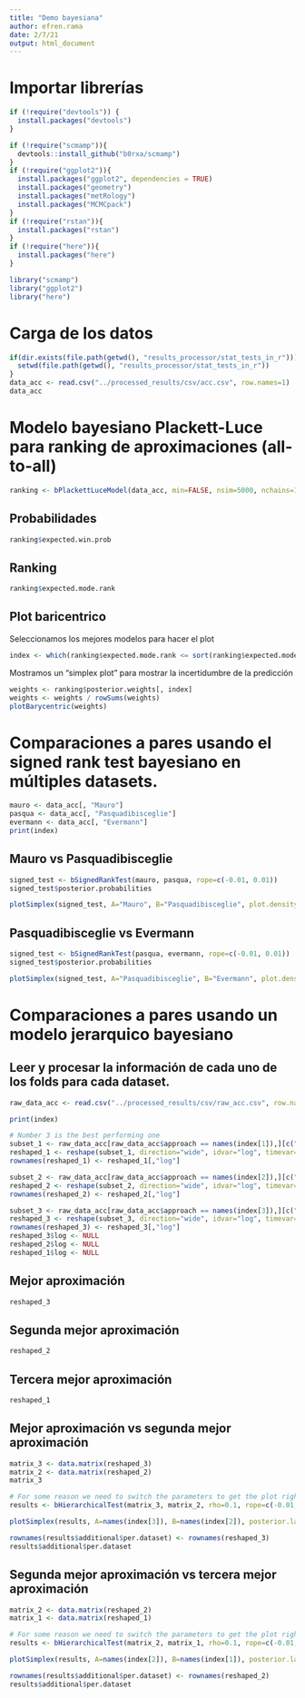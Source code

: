 ```yaml
---
title: "Demo bayesiana"
author: efren.rama
date: 2/7/21
output: html_document
---
```


# Importar librerías

```r
if (!require("devtools")) {
  install.packages("devtools")
}

if (!require("scmamp")){
  devtools::install_github("b0rxa/scmamp")
}
if (!require("ggplot2")){
  install.packages("ggplot2", dependencies = TRUE)
  install.packages("geometry")
  install.packages("metRology")
  install.packages("MCMCpack")
}
if (!require("rstan")){
  install.packages("rstan")
}
if (!require("here")){
  install.packages("here")
}

library("scmamp")
library("ggplot2")
library("here")

```

# Carga de los datos

```r
if(dir.exists(file.path(getwd(), "results_processor/stat_tests_in_r"))){
  setwd(file.path(getwd(), "results_processor/stat_tests_in_r"))
}
data_acc <- read.csv("../processed_results/csv/acc.csv", row.names=1)
data_acc
```

# Modelo bayesiano Plackett-Luce para ranking de aproximaciones (all-to-all)
```r
ranking <- bPlackettLuceModel(data_acc, min=FALSE, nsim=5000, nchains=10, parallel=TRUE)
```

## Probabilidades

```r
ranking$expected.win.prob
```

## Ranking

```r
ranking$expected.mode.rank
```


## Plot baricentrico
Seleccionamos los mejores modelos para hacer el plot

```r
index <- which(ranking$expected.mode.rank <= sort(ranking$expected.mode.rank, decreasing=FALSE)[3], arr.ind=TRUE)
```

Mostramos un "simplex plot" para mostrar la incertidumbre de la predicción

```r
weights <- ranking$posterior.weights[, index]
weights <- weights / rowSums(weights)
plotBarycentric(weights)
```

# Comparaciones a pares usando el signed rank test bayesiano en múltiples datasets.

```r
mauro <- data_acc[, "Mauro"]
pasqua <- data_acc[, "Pasquadibisceglie"]
evermann <- data_acc[, "Evermann"]
print(index)
```

## Mauro vs Pasquadibisceglie
```r
signed_test <- bSignedRankTest(mauro, pasqua, rope=c(-0.01, 0.01))
signed_test$posterior.probabilities
```

```r
plotSimplex(signed_test, A="Mauro", B="Pasquadibisceglie", plot.density=FALSE, alpha=0.5)
```

## Pasquadibisceglie vs Evermann
```r
signed_test <- bSignedRankTest(pasqua, evermann, rope=c(-0.01, 0.01))
signed_test$posterior.probabilities
```

```r
plotSimplex(signed_test, A="Pasquadibisceglie", B="Evermann", plot.density=FALSE, alpha=0.5)
```



# Comparaciones a pares usando un modelo jerarquico bayesiano

## Leer y procesar la información de cada uno de los folds para cada dataset.
```r
raw_data_acc <- read.csv("../processed_results/csv/raw_acc.csv", row.names=1)
```

```r
print(index)
```

```r
# Number 3 is the best performing one
subset_1 <- raw_data_acc[raw_data_acc$approach == names(index[1]),][c("log", "fold", "acc")]
reshaped_1 <- reshape(subset_1, direction="wide", idvar="log", timevar="fold")
rownames(reshaped_1) <- reshaped_1[,"log"]

subset_2 <- raw_data_acc[raw_data_acc$approach == names(index[2]),][c("log", "fold", "acc")]
reshaped_2 <- reshape(subset_2, direction="wide", idvar="log", timevar="fold")
rownames(reshaped_2) <- reshaped_2[,"log"]

subset_3 <- raw_data_acc[raw_data_acc$approach == names(index[3]),][c("log", "fold", "acc")]
reshaped_3 <- reshape(subset_3, direction="wide", idvar="log", timevar="fold")
rownames(reshaped_3) <- reshaped_3[,"log"]
reshaped_3$log <- NULL
reshaped_2$log <- NULL
reshaped_1$log <- NULL
```

## Mejor aproximación

```r
reshaped_3
```

## Segunda mejor aproximación

```r
reshaped_2
```

## Tercera mejor aproximación
```r
reshaped_1
```


## Mejor aproximación vs segunda mejor aproximación

```r

matrix_3 <- data.matrix(reshaped_3)
matrix_2 <- data.matrix(reshaped_2)
matrix_3
```

```r
# For some reason we need to switch the parameters to get the plot right
results <- bHierarchicalTest(matrix_3, matrix_2, rho=0.1, rope=c(-0.01, 0.01), nsim=20000, nchains=10, parallel=TRUE)
```

```r
plotSimplex(results, A=names(index[3]), B=names(index[2]), posterior.label=TRUE, alpha=0.5)
```

```r
rownames(results$additional$per.dataset) <- rownames(reshaped_3)
results$additional$per.dataset
```

## Segunda mejor aproximación vs tercera mejor aproximación

```r

matrix_2 <- data.matrix(reshaped_2)
matrix_1 <- data.matrix(reshaped_1)
```

```r
# For some reason we need to switch the parameters to get the plot right ??
results <- bHierarchicalTest(matrix_2, matrix_1, rho=0.1, rope=c(-0.01, 0.01), nsim=20000, nchains=10, parallel=TRUE)
```

```r
plotSimplex(results, A=names(index[2]), B=names(index[1]), posterior.label=TRUE, alpha=0.5)
```

```r
rownames(results$additional$per.dataset) <- rownames(reshaped_2)
results$additional$per.dataset
```
